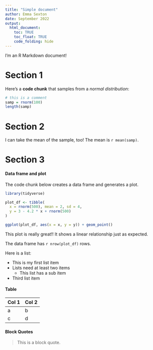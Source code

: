 ```yaml
---
title: "Simple document"
author: Emma Sexton
date: September 2022
output: 
  html_document:
    toc: TRUE
    toc_float: TRUE
    code_folding: hide
---
```


I'm an R Markdown document! 

# Section 1

Here's a **code chunk** that samples from 
a _normal distribution_:

```r
# this is a comment
samp = rnorm(100)
length(samp)
```

# Section 2

I can take the mean of the sample, too!
The mean is `r mean(samp)`.

# Section 3

#### Data frame and plot
The code chunk below creates a data frame and generates a plot.

```r
library(tidyverse)

plot_df <- tibble(
  x = rnorm(500), mean = 2, sd = 4,
  y = 3 - 4.2 * x + rnorm(500)
)

ggplot(plot_df, aes(x = x, y = y)) + geom_point()
```

This plot is really great!! It shows a linear relationship just as expected.

The data frame has `r nrow(plot_df)` rows. 

Here is a list:

* This is my first list item
* Lists need at least two items
  * This list has a sub item
* Third list item


#### Table

Col 1 | Col 2
----- | -----
a     | b
c     | d
    

#### Block Quotes

> This is a block quote.